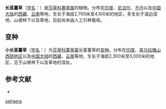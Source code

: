 {{Speciesbox
| name = 长茎薹草
| status = 
| status_system = 
| image =
| genus = Carex
| species = setigera
| authority = D. Don
* 长茎薹草 ''C. s.'' var. ''setigera''
* [[小长茎薹草|小长茎薹草]] ''C. s.'' var. ''schlagintweitiana''
}}

'''长茎薹草'''（[[学名|学名]]：{{lang|la|''Carex setigera''}}）是[[莎草科|莎草科]][[薹草属|薹草属]]的植物。分布在[[印度|印度]]、[[尼泊尔|尼泊尔]]、[[不丹|不丹]]以及[[中国大陆|中国大陆]]的[[西藏|西藏]]、[[云南|云南]]等地，生长于海拔2,700米至4,100米的地区，多生长于溪边湿地、山坡林下以及草地，目前尚未由人工引种栽培。

== 变种 ==
'''小长茎薹草'''（[[学名|学名]]：{{lang|la|''Carex setigera'' var. ''schlagintweitiana''}}）为[[莎草科|莎草科]][[薹草属|薹草属]]长茎薹草的[[变种|变种]]。分布在[[印度|印度]]、[[喜马拉雅山西部地区|喜马拉雅山西部地区]]以及[[中国大陆|中国大陆]]的[[西藏|西藏]]、[[云南|云南]]等地，生长于海拔2,300米至3,000米的地区，见于山坡林下以及草地的湿处。

== 参考文献 ==
<div class="references-small">
* {{cite web| url =http://www.bioinfo.cn/db05/KmzwSpecies.php?action=view&id=5935| title =长茎薹草(原变种)| work =《中国高等植物数据库全库》| publisher =中国科学院微生物研究所| author =昆明植物研究所| accessdate =2009-02-24| deadurl =yes| archiveurl =https://web.archive.org/web/20160305060457/http://www.bioinfo.cn/db05/KmzwSpecies.php?action=view&id=5935| archivedate =2016-03-05}}
</div>
{{Taxonbar|from=Q11035199}}

{{DEFAULTSORT:Carex setigera}}
[[Category:薹草属|setigera]]


{{Carex-stub}}
